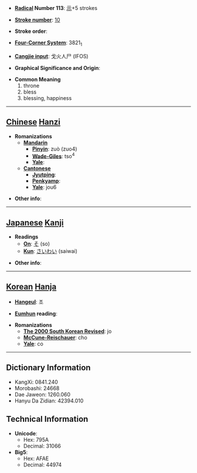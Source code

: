 * '''[[Wiktionary:Chinese radical index| Radical]] Number 113''': [[Wiktionary:Chinese radical index 示|示]]+5 strokes

* '''[[Wiktionary:Chinese total strokes index|Stroke number]]''': [[Wiktionary:Chinese total strokes index 10|10]]

* '''Stroke order''': 

* '''[[Wiktionary:Chinese four corner index|Four-Corner System]]''': 3821<sub>1</sub>

* '''[[Wiktionary:Chinese Cangjie index|Cangjie input]]''': 戈火人尸 (IFOS)

* '''Graphical Significance and Origin''': 

* '''Common Meaning'''
*#throne
*# bless
*# blessing, happiness


----

== [[Chinese]] [[Hanzi]] ==

* '''Romanizations'''
** '''[[Mandarin]]'''
*** '''[[Pinyin]]''': zuò (zuo4)
*** '''[[Wade-Giles]]''': tso<sup>4</sup>
*** '''[[Yale]]''': 
** '''[[Cantonese]]'''
*** '''[[Jyutping]]''':
*** '''[[Penkyamp]]''': 
*** '''[[Yale]]''': jou6

* '''Other info''': 

----

== [[Japanese]] [[Kanji]] ==

* '''Readings'''
** '''[[On]]''': [[そ]] (so)
** '''[[Kun]]''': [[さいわい]] (saiwai)

* '''Other info''':  

----

== [[Korean]] [[Hanja]] ==

* '''[[Hangeul]]''': 조

* '''[[Eumhun]] reading''': 

* '''Romanizations'''
** '''[[The 2000 South Korean Revised Romanization|The 2000 South Korean Revised]]''': jo
** '''[[McCune-Reischauer]]''': cho
** '''[[Yale]]''': co

----

== Dictionary Information ==

* KangXi: 0841.240
* Morobashi: 24668
* Dae Jaweon: 1260.060
* Hanyu Da Zidian: 42394.010

== Technical Information ==

* '''Unicode''':
** Hex: 795A
** Decimal: 31066
* '''Big5''':
** Hex: AFAE
** Decimal: 44974